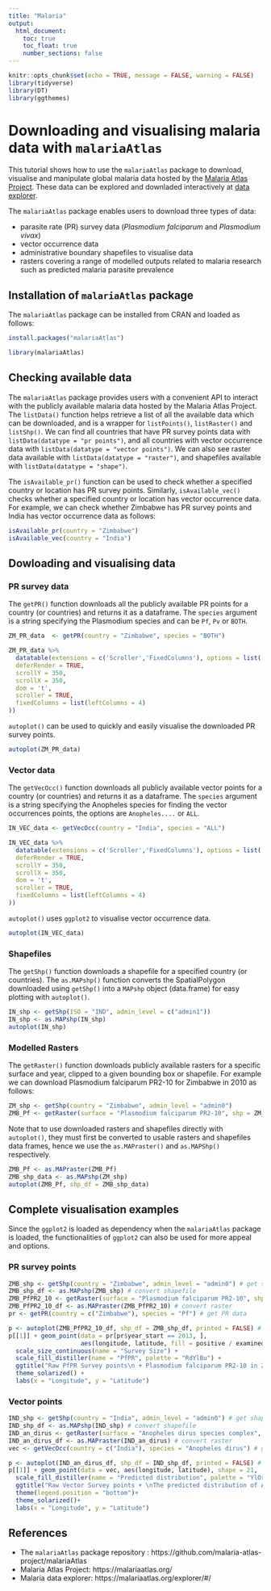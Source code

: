 ```yaml
---
title: "Malaria"
output:
  html_document:
    toc: true
    toc_float: true
    number_sections: false
---
```


```r
knitr::opts_chunk$set(echo = TRUE, message = FALSE, warning = FALSE)
library(tidyverse)
library(DT)
library(ggthemes)
```


# Downloading and visualising malaria data with `malariaAtlas`

This tutorial shows how to use the `malariaAtlas` package to download, visualise and manipulate global malaria data hosted by the [Malaria Atlas Project](https://malariaatlas.org/). These data can be explored and downladed interactively at [data explorer](https://malariaatlas.org/explorer/#/).

The `malariaAtlas` package enables users to download three types of data:

- parasite rate (PR) survey data (*Plasmodium falciparum* and *Plasmodium vivax*)
- vector occurrence data
- administrative boundary shapefiles to visualise data
- rasters covering a range of modelled outputs related to malaria research such as predicted malaria parasite prevalence

 
## Installation of `malariaAtlas` package

The `malariaAtlas` package can be installed from CRAN and loaded as follows:

```r
install.packages("malariaAtlas")
```

```r
library(malariaAtlas)
```


## Checking available data

The `malariaAtlas` package provides users with a convenient API to interact with the publicly available malaria data hosted by the Malaria Atlas Project.
The `listData()` function helps retrieve a list of all the available data which can be downloaded, and is a wrapper for `listPoints()`, `listRaster()` and `listShp()`.
We can find all countries that have PR survey points data with `listData(datatype = "pr points")`,
and all countries with vector occurrence data with `listData(datatype = "vector points")`.
We can also see raster data available with `listData(datatype = "raster")`,
and shapefiles available with `listData(datatype = "shape")`.


The `isAvailable_pr()` function can be used to check whether a specified country or location has PR survey points.
Similarly, `isAvailable_vec()` checks whether a specified country or location has vector occurrence data.
For example, we can check whether Zimbabwe has PR survey points and India has vector occurrence data as follows:

```r
isAvailable_pr(country = "Zimbabwe")
isAvailable_vec(country = "India")
```


## Dowloading and visualising data


### PR survey data

The `getPR()` function downloads all the publicly available PR points for a country (or countries) and returns it as a dataframe. The `species` argument is a string specifying the Plasmodium species and can be `Pf`, `Pv` or `BOTH`.
 
```r
ZM_PR_data  <- getPR(country = "Zimbabwe", species = "BOTH") 
```

```r
ZM_PR_data %>% 
  datatable(extensions = c('Scroller','FixedColumns'), options = list(
  deferRender = TRUE,
  scrollY = 350,
  scrollX = 350,
  dom = 't',
  scroller = TRUE,
  fixedColumns = list(leftColumns = 4)
))
```

`autoplot()` can be used to quickly and easily visualise the downloaded PR survey points.
 
```r
autoplot(ZM_PR_data)
```


### Vector data

 
The `getVecOcc()` function downloads all publicly available vector points for a country (or countries) and returns it as a dataframe. The `species` argument is a string specifying the Anopheles species for finding the vector occurrences points, the options are `Anopheles....` or `ALL`.
 
```r
IN_VEC_data <- getVecOcc(country = "India", species = "ALL")
```

```r
IN_VEC_data %>% 
  datatable(extensions = c('Scroller','FixedColumns'), options = list(
  deferRender = TRUE,
  scrollY = 350,
  scrollX = 350,
  dom = 't',
  scroller = TRUE,
  fixedColumns = list(leftColumns = 4)
))
```

`autoplot()` uses `ggplot2` to visualise vector occurrence data.

```r
autoplot(IN_VEC_data)
```


### Shapefiles

The `getShp()` function downloads a shapefile for a specified country (or countries).
The `as.MAPshp()` function converts the SpatialPolygon downloaded using `getShp()` into a `MAPshp` object (data.frame) for easy plotting with `autoplot()`.

```r
IN_shp <- getShp(ISO = "IND", admin_level = c("admin1"))
IN_shp <- as.MAPshp(IN_shp)
autoplot(IN_shp)
```

### Modelled Rasters

The `getRaster()` function downloads publicly available rasters for a specific surface and year, clipped to a given bounding box or shapefile. For example we can download Plasmodium falciparum PR2-10 for Zimbabwe in 2010 as follows:
 
```r
ZM_shp <- getShp(country = "Zimbabwe", admin_level = "admin0")
ZMB_Pf <- getRaster(surface = "Plasmodium falciparum PR2-10", shp = ZM_shp, year = 2010)
```
 
Note that to use downloaded rasters and shapefiles directly with `autoplot()`, they must first be converted to usable rasters and shapefiles data frames, hence we use the `as.MAPraster()` and `as.MAPShp()` respectively.


```r
ZMB_Pf <- as.MAPraster(ZMB_Pf)
ZMB_shp_data <- as.MAPshp(ZM_shp)
autoplot(ZMB_Pf, shp_df = ZMB_shp_data)  
```

## Complete visualisation examples


Since the `ggplot2` is loaded as dependency when the `malariaAtlas` package is loaded, the functionalities of `ggplot2` can also be used for more appeal and options.


### PR survey points

```r
ZMB_shp <- getShp(country = "Zimbabwe", admin_level = "admin0") # get shapefile
ZMB_shp_df <- as.MAPshp(ZMB_shp) # convert shapefile
ZMB_PfPR2_10 <- getRaster(surface = "Plasmodium falciparum PR2-10", shp = ZMB_shp, year = 2013) # get raster
ZMB_PfPR2_10_df <- as.MAPraster(ZMB_PfPR2_10) # convert raster
pr <- getPR(country = c("Zimbabwe"), species = "Pf") # get PR data

p <- autoplot(ZMB_PfPR2_10_df, shp_df = ZMB_shp_df, printed = FALSE) # plot raster and shapefile
p[[1]] + geom_point(data = pr[pr$year_start == 2013, ], 
                    aes(longitude, latitude, fill = positive / examined, size = examined), shape = 21) +
  scale_size_continuous(name = "Survey Size") +
  scale_fill_distiller(name = "PfPR", palette = "RdYlBu") + 
  ggtitle("Raw PfPR Survey points\n + Plasmodium falciparum PR2-10 in Zimbabwe in 2013") +
  theme_solarized() +
  labs(x = "Longitude", y = "Latitude")
```

### Vector points

```r
IND_shp <- getShp(country = "India", admin_level = "admin0") # get shapefile
IND_shp_df <- as.MAPshp(IND_shp) # convert shapefile 
IND_an_dirus <- getRaster(surface = "Anopheles dirus species complex", shp = IND_shp) # get raster
IND_an_dirus_df <- as.MAPraster(IND_an_dirus) # convert raster
vec <- getVecOcc(country = c("India"), species = "Anopheles dirus") # get vector point data

p <- autoplot(IND_an_dirus_df, shp_df = IND_shp_df, printed = FALSE) # plot raster and shapefile
p[[1]] + geom_point(data = vec, aes(longitude, latitude), shape = 21,  show.legend = TRUE)+
  scale_fill_distiller(name = "Predicted distribution", palette = "YlOrRd")+
  ggtitle("Raw Vector Survey points + \nThe predicted distribution of Anohpeles dirus species complex")+
  theme(legend.position = "bottom")+
  theme_solarized()+
  labs(x = "Longitude", y = "Latitude")
```



## References

- The `malariaAtlas` package repository : https://github.com/malaria-atlas-project/malariaAtlas
- Malaria Atlas Project: https://malariaatlas.org/
- Malaria data explorer: https://malariaatlas.org/explorer/#/
